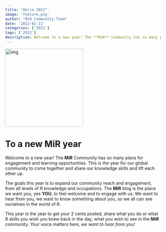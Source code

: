 ```yaml
---
title: "Hello 2022"
image: 'feature.png'
author: "MiR Community Team"
date: '2022-01-11'
categories: ['2022']
tags: ['2022']
description: Welcome to a new year! The **MiR** Community has so many plans for engagement and learning opportunities. This is the year for our global community to come together and share our knowledge skills and lift each other up.
---
```




<img src="feature.png" alt='img' height='252'>

# To a new MiR year

Welcome to a new year! The **MiR** Community has so many plans for engagement and learning opportunities. This is the year for our global community to come together and share our knowledge skills and lift each other up.

The goals this year is to expand our community reach and engagement, from all levels of R knowledge and occupations. The **MiR** blog is the place we want *you*, yes **YOU**, to feel welcome and to engage with us. We want to hear from you, we want to know something about you, so we all can see ourselves in the world of R.

This year is the year to get your 2 cents posted, share what you do or what R skills you wish you knew back in the day, what you wish to see in the **MiR** community. Your voice matters here, *we want to hear from you!* 


















